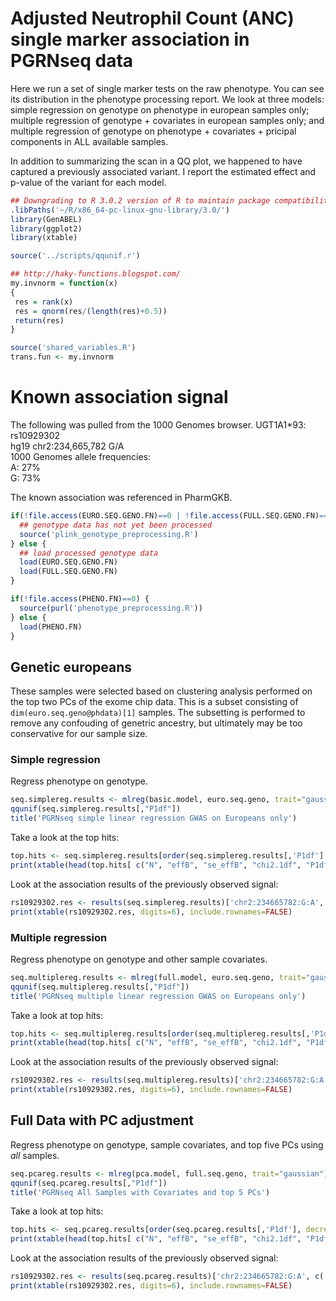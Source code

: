 # Adjusted Neutrophil Count (ANC) single marker association in PGRNseq data
Here we run a set of single marker tests on the raw phenotype. You can see its distribution in the phenotype processing report. We look at three models: simple regression on genotype on phenotype in european samples only; multiple regression of genotype + covariates in european samples only; and multiple regression of genotype on phenotype + covariates + pricipal components in ALL available samples.

In addition to summarizing the scan in a QQ plot, we happened to have captured a previously associated variant. I report the estimated effect and p-value of the variant for each model.

```r
## Downgrading to R 3.0.2 version of R to maintain package compatibility
.libPaths('~/R/x86_64-pc-linux-gnu-library/3.0/')
library(GenABEL)
library(ggplot2)
library(xtable)
```

```r
source('../scripts/qqunif.r')

## http://haky-functions.blogspot.com/
my.invnorm = function(x)
{
 res = rank(x)
 res = qnorm(res/(length(res)+0.5))
 return(res)
}
```

```r
source('shared_variables.R')
trans.fun <- my.invnorm
```


# Known association signal
The following was pulled from the 1000 Genomes browser.
UGT1A1*93: rs10929302  
hg19 chr2:234,665,782 G/A  
1000 Genomes allele frequencies:  
  A: 27%  
  G: 73%  

The known association was referenced in PharmGKB.

```r
if(!file.access(EURO.SEQ.GENO.FN)==0 | !file.access(FULL.SEQ.GENO.FN)==0) {
  ## genotype data has not yet been processed
  source('plink_genotype_preprocessing.R')
} else {
  ## load processed genotype data
  load(EURO.SEQ.GENO.FN)
  load(FULL.SEQ.GENO.FN)
}

if(!file.access(PHENO.FN)==0) {
  source(purl('phenotype_preprocessing.R'))
} else {
  load(PHENO.FN)
}
```

## Genetic europeans
These samples were selected based on clustering analysis performed on the top two PCs of the exome chip data. This is a subset consisting of `dim(euro.seq.geno@phdata)[1]` samples. The subsetting is performed to remove any confouding of genetric ancestry, but ultimately may be too conservative for our sample size.

### Simple regression
Regress phenotype on genotype.
```r
seq.simplereg.results <- mlreg(basic.model, euro.seq.geno, trait="gaussian")
qqunif(seq.simplereg.results[,"P1df"])
title('PGRNseq simple linear regression GWAS on Europeans only')
```
Take a look at the top hits:
```r
top.hits <- seq.simplereg.results[order(seq.simplereg.results[,'P1df'], decreasing=F),]
print(xtable(head(top.hits[ c("N", "effB", "se_effB", "chi2.1df", "P1df") ]), digits=6), include.rownames=T)
```
Look at the association results of the previously observed signal:
```r
rs10929302.res <- results(seq.simplereg.results)['chr2:234665782:G:A', c('A1', 'A2','N', 'effB', 'se_effB', 'P1df')]
print(xtable(rs10929302.res, digits=6), include.rownames=FALSE)
```

### Multiple regression
Regress phenotype on genotype and other sample covariates.
```r
seq.multiplereg.results <- mlreg(full.model, euro.seq.geno, trait="gaussian")
qqunif(seq.multiplereg.results[,"P1df"])
title('PGRNseq multiple linear regression GWAS on Europeans only')
```
Take a look at top hits:
```r
top.hits <- seq.multiplereg.results[order(seq.multiplereg.results[,'P1df'], decreasing=F),]
print(xtable(head(top.hits[ c("N", "effB", "se_effB", "chi2.1df", "P1df") ]), digits=6), include.rownames=T)
```
Look at the association results of the previously observed signal:
```r
rs10929302.res <- results(seq.multiplereg.results)['chr2:234665782:G:A', c('A1', 'A2','N', 'effB', 'se_effB', 'P1df')]
print(xtable(rs10929302.res, digits=6), include.rownames=FALSE)
```

## Full Data with PC adjustment
Regress phenotype on genotype, sample covariates, and top five PCs using _all_ samples.
```r
seq.pcareg.results <- mlreg(pca.model, full.seq.geno, trait="gaussian")
qqunif(seq.pcareg.results[,"P1df"])
title('PGRNseq All Samples with Covariates and top 5 PCs')
```
Take a look at top hits:
```r
top.hits <- seq.pcareg.results[order(seq.pcareg.results[,'P1df'], decreasing=F),]
print(xtable(head(top.hits[ c("N", "effB", "se_effB", "chi2.1df", "P1df") ]), digits=6), include.rownames=T)
```
Look at the association results of the previously observed signal:
```r
rs10929302.res <- results(seq.pcareg.results)['chr2:234665782:G:A', c('A1', 'A2','N', 'effB', 'se_effB', 'P1df')]
print(xtable(rs10929302.res, digits=6), include.rownames=FALSE)
```
